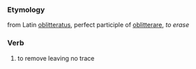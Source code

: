 ===Etymology===
from Latin [[oblitteratus]], perfect participle of [[oblitterare]], ''to erase''
===Verb===

#to remove leaving no trace